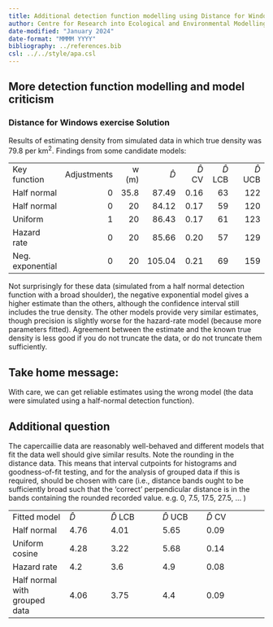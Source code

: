 ```yaml
---
title: Additional detection function modelling using Distance for Windows software
author: Centre for Research into Ecological and Environmental Modelling <br> **University of St Andrews**
date-modified: "January 2024"
date-format: "MMMM YYYY"
bibliography: ../references.bib
csl: ../../style/apa.csl
---
```


:::{.callout-warning collapse=false appearance='default' icon=true}
# More detection function modelling and model criticism
### Distance for Windows exercise Solution
:::


Results of estimating density from simulated data in which true density was 79.8 per km<sup>2</sup>. Findings from some candidate models:

|   |   |   |   |   |   |   |
|-------------|--------:|-------:|----------:|----------:|---------:|------------------:|
| Key function | Adjustments | w (m) | $\hat{D}$ | $\hat{D}$ CV | $\hat{D}$ LCB | $\hat{D}$ UCB |
| Half normal      | 0               | 35.8      | 87.49                   | 0.16                           | 63                              | 122                             |
| Half normal      | 0               | 20        | 84.12                   | 0.17                           | 59                              | 120                             |
| Uniform          | 1               | 20        | 86.43                   | 0.17                           | 61                              | 123                             |
| Hazard rate      | 0               | 20        | 85.66                   | 0.20                           | 57                              | 129                             |
| Neg. exponential | 0               | 20        | 105.04                  | 0.21                           | 69                              | 159                             |

Not surprisingly for these data (simulated from a half normal detection function with a broad shoulder), the negative exponential model gives a higher estimate than the others, although the confidence interval still includes the true density. The other models provide very similar estimates, though precision is slightly worse for the hazard-rate model (because more parameters fitted). Agreement between the estimate and the known true density is less good if you do not truncate the data, or do not truncate them sufficiently. 

:::{.callout-tip collapse=false appearance='default' icon=true}
## Take home message: 
With care, we can get reliable estimates using the wrong model (the data were simulated using a half-normal detection function).
:::

## Additional question

The capercaillie data are reasonably well-behaved and different models that fit the data well should give similar results. Note the rounding in the distance data. This means that interval cutpoints for histograms and goodness-of-fit testing, and for the analysis of grouped data if this is required, should be chosen with care (i.e., distance bands ought to be sufficiently broad such that the ‘correct’ perpendicular distance is in the bands containing the rounded recorded value. e.g. 0, 7.5, 17.5, 27.5, … )

|       |           |         |               |             |
|-----------------|------------|---------------|-------------|------------------|
| Fitted model              | $\hat{D}$ | $\hat{D}$ LCB | $\hat{D}$ UCB | $\hat{D}$ CV |
| Half normal     | 4.76                    | 4.01    | 5.65        | 0.09           |
| Uniform cosine  | 4.28                    | 3.22    | 5.68        | 0.14           |
| Hazard rate     | 4.2                     | 3.6     | 4.9         | 0.08           |
| Half normal with grouped data | 4.06      | 3.75    | 4.4         | 0.09           |
